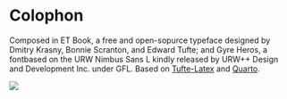 # Colophon {.unlisted .unnumbered}

Composed in ET Book, a free and open-sopurce typeface designed by Dmitry Krasny, Bonnie Scranton, and Edward Tufte; and \TeX  Gyre Heros, a fontbased on the URW Nimbus Sans L kindly released by URW++ Design and Development Inc. under GFL. Based on [Tufte-Latex](https://tufte-latex.github.io/tufte-latex/) and [Quarto](https://quarto.org).

![](/Images/gutemberg_press){.column-margin}
